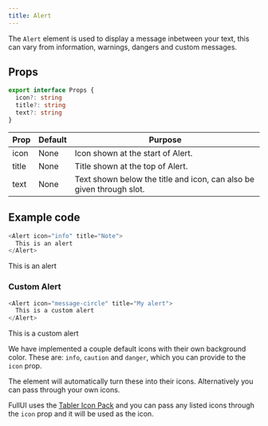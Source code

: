 ```yaml
---
title: Alert
---
```



The `Alert` element is used to display a message inbetween your text, this can vary from information, warnings, dangers and custom messages.

## Props
```ts
export interface Props {
  icon?: string
  title?: string
  text?: string
}
```

| Prop | Default | Purpose |
| ----------- | ----------- | ----------- |
| icon | None | Icon shown at the start of Alert. |
| title | None | Title shown at the top of Alert. |
| text | None | Text shown below the title and icon, can also be given through slot. |

## Example code
```js title="Alert.astro"
<Alert icon="info" title="Note">
  This is an alert
</Alert>
```

<Alert icon="info" title="Note">
  This is an alert
</Alert>

### Custom Alert

```js title="index.astro"
<Alert icon="message-circle" title="My alert">
  This is a custom alert
</Alert>
```

<Alert icon="message-circle" title="My alert">
  This is a custom alert
</Alert>

We have implemented a couple default icons with their own background color. These are: `info`, `caution` and `danger`, which you can provide to the `icon` prop.

The element will automatically turn these into their icons. Alternatively you can pass through your own icons. 

FullUI uses the [Tabler Icon Pack](https://icones.js.org/collection/tabler) and you can pass any listed icons through the `icon` prop and it will be used as the icon.


